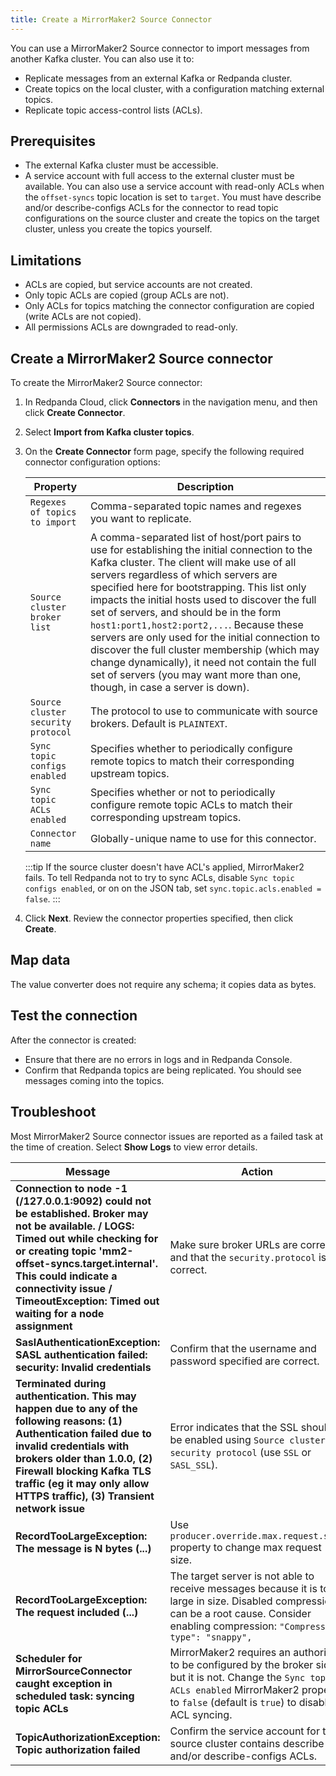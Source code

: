 ```yaml
---
title: Create a MirrorMaker2 Source Connector
---
```


<head>
    <meta name="title" content="Create a MirrorMaker2 Source Connector | Redpanda Docs"/>
    <meta name="description" content="Use the Redpanda Cloud UI to create a MirrorMaker2 Source Connector."/>
    <link rel="canonical" href="https://docs.redpanda.com/docs/deploy/deployment-option/cloud/managed-connectors/create-mmaker-source-connector/" />
</head>

You can use a MirrorMaker2 Source connector to import messages from another Kafka cluster.
You can also use it to:

- Replicate messages from an external Kafka or Redpanda cluster.
- Create topics on the local cluster, with a configuration matching external topics.
- Replicate topic access-control lists (ACLs).

## Prerequisites

- The external Kafka cluster must be accessible.
- A service account with full access to the external cluster must be available.
  You can also use a service account with read-only ACLs when the `offset-syncs`
  topic location is set to `target`. You must have describe and/or describe-configs ACLs for
  the connector to read topic configurations on the source cluster and create the topics
  on the target cluster, unless you create the topics yourself.

## Limitations

- ACLs are copied, but service accounts are not created.
- Only topic ACLs are copied (group ACLs are not).
- Only ACLs for topics matching the connector configuration are copied (write ACLs are not copied).
- All permissions ACLs are downgraded to read-only.

## Create a MirrorMaker2 Source connector

To create the MirrorMaker2 Source connector:

1. In Redpanda Cloud, click **Connectors** in the navigation menu, and then
   click **Create Connector**.
2. Select **Import from Kafka cluster topics**.
3. On the **Create Connector** form page, specify the following required connector
   configuration options:

   | Property                             | Description |
   | ------------------------------------ | ----------- |
   | `Regexes of topics to import`  | Comma-separated topic names and regexes you want to replicate. |
   | `Source cluster broker list`  | A comma-separated list of host/port pairs to use for establishing the initial connection to the Kafka cluster. The client will make use of all servers regardless of which servers are specified here for bootstrapping. This list only impacts the initial hosts used to discover the full set of servers, and should be in the form `host1:port1,host2:port2,...`. Because these servers are only used for the initial connection to discover the full cluster membership (which may change dynamically), it need not contain the full set of servers (you may want more than one, though, in case a server is down). |
   | `Source cluster security protocol` | The protocol to use to communicate with source brokers. Default is `PLAINTEXT`. |
   | `Sync topic configs enabled` | Specifies whether to periodically configure remote topics to match their corresponding upstream topics. |
   | `Sync topic ACLs enabled` | Specifies whether or not to periodically configure remote topic ACLs to match their corresponding upstream topics. |
   | `Connector name` | Globally-unique name to use for this connector. |

   :::tip
   If the source cluster doesn't have ACL's applied, MirrorMaker2 fails. To tell Redpanda not to try to sync ACLs, disable `Sync topic configs enabled`, or on on the JSON tab, set `sync.topic.acls.enabled = false`.
   :::

4. Click **Next**. Review the connector properties specified, then click **Create**.

## Map data

The value converter does not require any schema; it copies data as bytes.

## Test the connection

After the connector is created:

- Ensure that there are no errors in logs and in Redpanda Console.
- Confirm that Redpanda topics are being replicated. You should see messages coming into the topics.

## Troubleshoot

Most MirrorMaker2 Source connector issues are reported as a failed task at the time of creation.
Select **Show Logs** to view error details.

| Message | Action |
|---------|--------|
| **Connection to node -1 (/127.0.0.1:9092) could not be established. Broker may not be available. / LOGS: Timed out while checking for or creating topic 'mm2-offset-syncs.target.internal'. This could indicate a connectivity issue / TimeoutException: Timed out waiting for a node assignment** | Make sure broker URLs are correct and that the `security.protocol` is correct. |
| **SaslAuthenticationException: SASL authentication failed: security: Invalid credentials** | Confirm that the username and password specified are correct. |
| **Terminated during authentication. This may happen due to any of the following reasons: (1) Authentication failed due to invalid credentials with brokers older than 1.0.0, (2) Firewall blocking Kafka TLS traffic (eg it may only allow HTTPS traffic), (3) Transient network issue** | Error indicates that the SSL should be enabled using `Source cluster security protocol` (use `SSL` or `SASL_SSL`). |
| **RecordTooLargeException: The message is N bytes (...)** | Use `producer.override.max.request.size` property to change max request size. |
| **RecordTooLargeException: The request included (...)** | The target server is not able to receive messages because it is too large in size. Disabled compression can be a root cause. Consider enabling compression: `"Compression type": "snappy",` |
| **Scheduler for MirrorSourceConnector caught exception in scheduled task: syncing topic ACLs** | MirrorMaker2 requires an authorizer to be configured by the broker side, but it is not. Change the `Sync topic ACLs enabled` MirrorMaker2 property to `false` (default is `true`) to disable ACL syncing. |
| **TopicAuthorizationException: Topic authorization failed** | Confirm the service account for the source cluster contains describe and/or describe-configs ACLs. |
